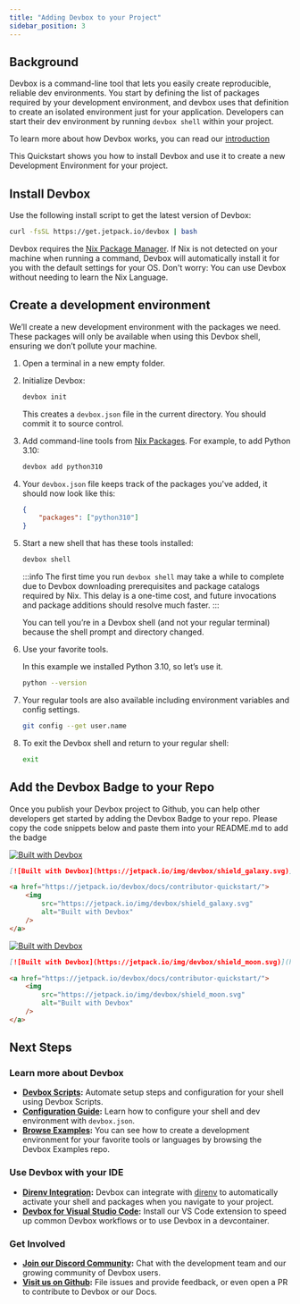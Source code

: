 ```yaml
---
title: "Adding Devbox to your Project"
sidebar_position: 3
---
```



## Background

Devbox is a command-line tool that lets you easily create reproducible, reliable dev environments. You start by defining the list of packages required by your development environment, and devbox uses that definition to create an isolated environment just for your application. Developers can start their dev environment by running `devbox shell` within your project. 

To learn more about how Devbox works, you can read our [introduction](index.md)

This Quickstart shows you how to install Devbox and use it to create a new Development Environment for your project.

## Install Devbox

Use the following install script to get the latest version of Devbox:

```bash
curl -fsSL https://get.jetpack.io/devbox | bash
```
Devbox requires the [Nix Package Manager](https://nixos.org/download.html). If Nix is not detected on your machine when running a command, Devbox will automatically install it for you with the default settings for your OS. Don't worry: You can use Devbox without needing to learn the Nix Language.

## Create a development environment

We’ll create a new development environment with the packages we need. These packages will only be available when using this Devbox shell, ensuring we don’t pollute your machine.

1. Open a terminal in a new empty folder.

2. Initialize Devbox:

    ```bash
    devbox init
    ```

    This creates a `devbox.json` file in the current directory. You should commit it to source control.

3. Add command-line tools from [Nix Packages](https://search.nixos.org/packages). For example, to add Python 3.10:

    ```bash
    devbox add python310
    ```

4. Your `devbox.json` file keeps track of the packages you've added, it should now look like this:

    ```json
    {
        "packages": ["python310"]
    }
    ```

5. Start a new shell that has these tools installed:

    ```bash
    devbox shell
    ```

    :::info
    The first time you run `devbox shell` may take a while to complete due to Devbox downloading prerequisites and package catalogs required by Nix. This delay is a one-time cost, and future invocations and package additions should resolve much faster. 
    :::

    You can tell you’re in a Devbox shell (and not your regular terminal) because the shell prompt and directory changed.

6. Use your favorite tools.

    In this example we installed Python 3.10, so let’s use it.

    ```bash
    python --version
    ```

7. Your regular tools are also available including environment variables and config settings.

    ```bash
    git config --get user.name
    ```

8. To exit the Devbox shell and return to your regular shell:

    ```bash
    exit
    ```
## Add the Devbox Badge to your Repo

Once you publish your Devbox project to Github, you can help other developers get started by adding the Devbox Badge to your repo. Please copy the code snippets below and paste them into your README.md to add the badge

[![Built with Devbox](https://jetpack.io/img/devbox/shield_galaxy.svg)](https://jetpack.io/devbox/docs/contributor-quickstart/)

<Tabs>
<TabItem value='md' label='Markdown'>

```md
[![Built with Devbox](https://jetpack.io/img/devbox/shield_galaxy.svg)](https://jetpack.io/devbox/docs/contributor-quickstart/)
```

</TabItem>
<TabItem value='html' label='HTML'>

```html
<a href="https://jetpack.io/devbox/docs/contributor-quickstart/">
    <img
        src="https://jetpack.io/img/devbox/shield_galaxy.svg" 
        alt="Built with Devbox"
    />
</a>
````

</TabItem>
</Tabs>

[![Built with Devbox](https://jetpack.io/img/devbox/shield_moon.svg)](https://jetpack.io/devbox/docs/contributor-quickstart/)

<Tabs>
<TabItem value='md' label='Markdown'>

```md
[![Built with Devbox](https://jetpack.io/img/devbox/shield_moon.svg)](https://jetpack.io/devbox/docs/contributor-quickstart/)
```

</TabItem>
<TabItem value='html' label='HTML'>

```html
<a href="https://jetpack.io/devbox/docs/contributor-quickstart/">
    <img 
        src="https://jetpack.io/img/devbox/shield_moon.svg" 
        alt="Built with Devbox" 
    />
</a>
```

</TabItem>
</Tabs>

## Next Steps

### Learn more about Devbox
* **[Devbox Scripts](guides/scripts.md):** Automate setup steps and configuration for your shell using Devbox Scripts.
* **[Configuration Guide](configuration.md):** Learn how to configure your shell and dev environment with `devbox.json`.
* **[Browse Examples](https://github.com/jetpack-io/devbox-examples):** You can see how to create a development environment for your favorite tools or languages by browsing the Devbox Examples repo.

### Use Devbox with your IDE
* **[Direnv Integration](ide_configuration/direnv.md):** Devbox can integrate with [direnv](https://direnv.net/) to automatically activate your shell and packages when you navigate to your project.
* **[Devbox for Visual Studio Code](https://marketplace.visualstudio.com/items?itemName=jetpack-io.devbox):** Install our VS Code extension to speed up common Devbox workflows or to use Devbox in a devcontainer.

### Get Involved
* **[Join our Discord Community](https://discord.gg/jetpack-io):** Chat with the development team and our growing community of Devbox users.
* **[Visit us on Github](https://github.com/jetpack-io/devbox):** File issues and provide feedback, or even open a PR to contribute to Devbox or our Docs.
